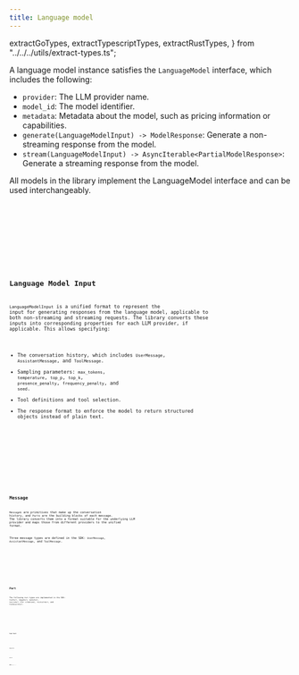 ```yaml
---
title: Language model
---
```


  extractGoTypes,
  extractTypescriptTypes,
  extractRustTypes,
} from "../../../utils/extract-types.ts";

A language model instance satisfies the `LanguageModel` interface, which includes the following:

- `provider`: The LLM provider name.
- `model_id`: The model identifier.
- `metadata`: Metadata about the model, such as pricing information or capabilities.
- `generate(LanguageModelInput) -> ModelResponse`: Generate a non-streaming response from the model.
- `stream(LanguageModelInput) -> AsyncIterable<PartialModelResponse>`: Generate a streaming response from the model.

All models in the library implement the LanguageModel interface and can be used interchangeably.

<Tabs>
  <TabItem label="TypeScript">
    <Code code={jsGetModelCode} lang="typescript" title="get-model.ts" />
  </TabItem>
  <TabItem label="Rust">
    <Code code={rustGetModelCode} lang="rust" title="mod.rs" />
  </TabItem>
  <TabItem label="Go">
    <Code code={goGetModelCode} lang="go" title="model.go" />
  </TabItem>
</Tabs>

## Language Model Input

`LanguageModelInput` is a unified format to represent the input for generating responses from the language model, applicable to both non-streaming and streaming requests. The library converts these inputs into corresponding properties for each LLM provider, if applicable. This allows specifying:

- The conversation history, which includes `UserMessage`, `AssistantMessage`, and `ToolMessage`.
- Sampling parameters: `max_tokens`, `temperature`, `top_p`, `top_k`, `presence_penalty`, `frequency_penalty`, and `seed`.
- Tool definitions and tool selection.
- The response format to enforce the model to return structured objects instead of plain text.

<Tabs>
  <TabItem label="TypeScript">
    <Code
      code={extractTypescriptTypes(["LanguageModelInput"])}
      lang="typescript"
      title="types.ts"
    />
  </TabItem>
  <TabItem label="Rust">
    <Code
      code={extractRustTypes(["LanguageModelInput"])}
      lang="rust"
      title="types.rs"
    />
  </TabItem>
  <TabItem label="Go">
    <Code
      code={extractGoTypes(["LanguageModelInput"])}
      lang="go"
      title="types.go"
    />
  </TabItem>
</Tabs>

## Message

`Message`s are primitives that make up the conversation history, and `Part`s are the building blocks of each message. The library converts them into a format suitable for the underlying LLM provider and maps those from different providers to the unified format.

Three message types are defined in the SDK: `UserMessage`, `AssistantMessage`, and `ToolMessage`.

<Tabs>
  <TabItem label="TypeScript">
    <Code
      code={extractTypescriptTypes(["Message", "UserMessage", "AssistantMessage", "ToolMessage"])}
      lang="typescript"
      title="types.ts"
    />
  </TabItem>
  <TabItem label="Rust">
    <Code
      code={extractRustTypes(["Message", "UserMessage", "AssistantMessage", "ToolMessage"])}
      lang="rust"
      title="types.rs"
    />
  </TabItem>
  <TabItem label="Go">
    <Code
      code={extractGoTypes(["Message", "UserMessage", "AssistantMessage", "ToolMessage"])}
      lang="go"
      title="types.go"
    />
  </TabItem>
</Tabs>

## Part

The following `Part` types are implemented in the SDK: `TextPart`, `ImagePart`, `AudioPart`, `SourcePart` (for citation), `ToolCallPart`, and `ToolResultPart`.

<Tabs>
  <TabItem label="TypeScript">
    <Code
      code={extractTypescriptTypes([
        "Part",
      ])}
      lang="typescript"
      title="types.ts"
    />
  </TabItem>
  <TabItem label="Rust">
    <Code
      code={extractRustTypes([
        "Part",
      ])}
      lang="rust"
      title="types.rs"
    />
  </TabItem>
  <TabItem label="Go">
    <Code
      code={extractGoTypes([
        "Part",
      ])}
      lang="go"
      title="types.go"
    />
  </TabItem>
</Tabs>

### Text Part

<Tabs>
  <TabItem label="TypeScript">
    <Code
      code={extractTypescriptTypes(["TextPart"])}
      lang="typescript"
      title="types.ts"
    />
  </TabItem>
  <TabItem label="Rust">
    <Code
      code={extractRustTypes(["TextPart"])}
      lang="rust"
      title="types.rs"
    />
  </TabItem>
  <TabItem label="Go">
    <Code
      code={extractGoTypes(["TextPart"])}
      lang="go"
      title="types.go"
    />
  </TabItem>
</Tabs>

### Image Part

<Tabs>
  <TabItem label="TypeScript">
    <Code
      code={extractTypescriptTypes(["ImagePart"])}
      lang="typescript"
      title="types.ts"
    />
  </TabItem>
  <TabItem label="Rust">
    <Code
      code={extractRustTypes(["ImagePart"])}
      lang="rust"
      title="types.rs"
    />
  </TabItem>
  <TabItem label="Go">
    <Code
      code={extractGoTypes(["ImagePart"])}
      lang="go"
      title="types.go"
    />
  </TabItem>
</Tabs>

### Audio Part

<Tabs>
  <TabItem label="TypeScript">
    <Code
      code={extractTypescriptTypes(["AudioPart", "AudioFormat"])}
      lang="typescript"
      title="types.ts"
    />
  </TabItem>
  <TabItem label="Rust">
    <Code
      code={extractRustTypes(["AudioPart", "AudioFormat"])}
      lang="rust"
      title="types.rs"
    />
  </TabItem>
  <TabItem label="Go">
    <Code
      code={extractGoTypes(["AudioPart", "AudioFormat"])}
      lang="go"
      title="types.go"
    />
  </TabItem>
</Tabs>

### Source Part

<Tabs>
  <TabItem label="TypeScript">
    <Code
      code={extractTypescriptTypes(["SourcePart"])}
      lang="typescript"
      title="types.ts"
    />
  </TabItem>
  <TabItem label="Rust">
    <Code
      code={extractRustTypes(["SourcePart"])}
      lang="rust"
      title="types.rs"
    />
  </TabItem>
  <TabItem label="Go">
    <Code
      code={extractGoTypes(["SourcePart"])}
      lang="go"
      title="types.go"
    />
  </TabItem>
</Tabs>

### Tool Call Part

<Aside>
  Tool calls are implemented as a `Part` instead of being a property of the
  `AssistantMessage`.
</Aside>

<Tabs>
  <TabItem label="TypeScript">
    <Code
      code={extractTypescriptTypes(["ToolCallPart"])}
      lang="typescript"
      title="types.ts"
    />
  </TabItem>
  <TabItem label="Rust">
    <Code
      code={extractRustTypes(["ToolCallPart"])}
      lang="rust"
      title="types.rs"
    />
  </TabItem>
  <TabItem label="Go">
    <Code
      code={extractGoTypes(["ToolCallPart"])}
      lang="go"
      title="types.go"
    />
  </TabItem>
</Tabs>

### Tool Result Part

<Aside>
  The `ToolResultPart` content is an array of `Part` instead of a string or an
  object. This enables non-text results to be returned for LLM providers that
  support them (e.g., Anthropic Function Calling supports images in tool
  results).
</Aside>

<Tabs>
  <TabItem label="TypeScript">
    <Code
      code={extractTypescriptTypes(["ToolResultPart"])}
      lang="typescript"
      title="types.ts"
    />
  </TabItem>
  <TabItem label="Rust">
    <Code
      code={extractRustTypes(["ToolResultPart"])}
      lang="rust"
      title="types.rs"
    />
  </TabItem>
  <TabItem label="Go">
    <Code
      code={extractGoTypes(["ToolResultPart"])}
      lang="go"
      title="types.go"
    />
  </TabItem>
</Tabs>

### Reasoning Part

<Tabs>
  <TabItem label="TypeScript">
    <Code
      code={extractTypescriptTypes(["ReasoningPart"])}
      lang="typescript"
      title="types.ts"
    />
  </TabItem>
  <TabItem label="Rust">
    <Code
      code={extractRustTypes(["ReasoningPart"])}
      lang="rust"
      title="types.rs"
    />
  </TabItem>
  <TabItem label="Go">
    <Code
      code={extractGoTypes(["ReasoningPart"])}
      lang="go"
      title="types.go"
    />
  </TabItem>
</Tabs>

## Model Response

The response from the language model is represented as a `ModelResponse` that includes:

- `content`: An array of `Part` that represents the generated content, which usually comes from the `AssistantMessage`.
- `usage`: Token usage information, if available.
- `cost`: The estimated cost of the request, if the model's pricing information is provided.

<Tabs>
  <TabItem label="TypeScript">
    <Code
      code={extractTypescriptTypes(["ModelResponse", "ModelUsage", "ModelTokensDetails"])}
      lang="typescript"
      title="types.ts"
    />
  </TabItem>
  <TabItem label="Rust">
    <Code
      code={extractRustTypes(["ModelResponse", "ModelUsage", "ModelTokensDetails"])}
      lang="rust"
      title="types.rs"
    />
  </TabItem>
  <TabItem label="Go">
    <Code
      code={extractGoTypes(["ModelResponse", "ModelUsage", "ModelTokensDetails"])}
      lang="go"
      title="types.go"
    />
  </TabItem>
</Tabs>

For streaming calls, the response is represented as a series of `PartialModelResponse` objects that include:

- `delta`: A `PartDelta` and its index in the eventual `content` array.
- `usage`: Token usage information, if available.

<Tabs>
  <TabItem label="TypeScript">
    <Code
      code={extractTypescriptTypes(["ContentDelta", "PartialModelResponse"])}
      lang="typescript"
      title="types.ts"
    />
  </TabItem>
  <TabItem label="Rust">
    <Code
      code={extractRustTypes(["ContentDelta", "PartialModelResponse"])}
      lang="rust"
      title="types.rs"
    />
  </TabItem>
  <TabItem label="Go">
    <Code
      code={extractGoTypes(["ContentDelta", "PartialModelResponse"])}
      lang="go"
      title="types.go"
    />
  </TabItem>
</Tabs>

All SDKs provide the `StreamAccumulator` utility to help build the final `ModelResponse` from a stream of `PartialModelResponse`.
